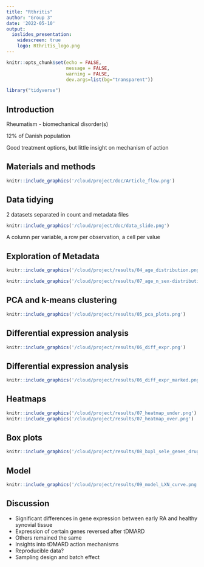 ```yaml
---
title: "Rthritis"
author: "Group 3"
date: '2022-05-10'
output: 
  ioslides_presentation:
    widescreen: true
    logo: Rthritis_logo.png
---
```


<style type="text/css">
slides > slide:not(.nobackground):after {
  content: '';
}
</style>

<style>
    #log1 > p {
      margin-top: -50px;
    }
    #log2 > p {
      margin-top: -50px;
    }
</style>


```r
knitr::opts_chunk$set(echo = FALSE,
                      message = FALSE,
                      warning = FALSE,
                      dev.args=list(bg="transparent"))
```

```r
library("tidyverse")
```

## Introduction

Rheumatism - biomechanical disorder(s)

12% of Danish population

Good treatment options, but little insight on mechanism of action

## Materials and methods
```r
knitr::include_graphics('/cloud/project/doc/Article_flow.png')
```

## Data tidying
2 datasets separated in count and metadata files
```r
knitr::include_graphics('/cloud/project/doc/data_slide.png')
```

A column per variable, a row per observation, a cell per value


## Exploration of Metadata
```r
knitr::include_graphics('/cloud/project/results/04_age_distribution.png')
```
```r
knitr::include_graphics('/cloud/project/results/07_age_n_sex-distribution.png')
```


## PCA and k-means clustering

```r
knitr::include_graphics('/cloud/project/results/05_pca_plots.png')
```

## Differential expression analysis {#log1}


```r
knitr::include_graphics('/cloud/project/results/06_diff_expr.png')

```

## Differential expression analysis {#log2}

```r
knitr::include_graphics('/cloud/project/results/06_diff_expr_marked.png')
```

## Heatmaps

```r
knitr::include_graphics('/cloud/project/results/07_heatmap_under.png')
knitr::include_graphics('/cloud/project/results/07_heatmap_over.png')
```

## Box plots

```r
knitr::include_graphics('/cloud/project/results/08_bxpl_sele_genes_drug.png')
```

## Model

```r
knitr::include_graphics('/cloud/project/results/09_model_LXN_curve.png')
```

## Discussion

- Significant differences in gene expression between early RA and healthy synovial tissue
- Expression of certain genes reversed after tDMARD
- Others remained the same
- Insights into tDMARD action mechanisms
- Reproducible data?
- Sampling design and batch effect







